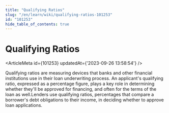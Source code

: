 ```yaml
---
title: "Qualifying Ratios"
slug: "/en/learn/wiki/qualifying-ratios-101253"
id: "101253"
hide_table_of_contents: true
---
```



# Qualifying Ratios

<ArticleMeta id={101253} updatedAt={'2023-09-26 13:58:54'} />
<div className='border-solid border-b border-t-0 my-4 border-[var(--ifm-color-gray-300)]' />

Qualifying ratios are measuring devices that banks and other financial institutions use in their loan underwriting process. An applicant's qualifying ratio, expressed as a percentage figure, plays a key role in determining whether they'll be approved for financing, and often for the terms of the loan as well.Lenders use qualifying ratios, percentages that compare a borrower's debt obligations to their income, in deciding whether to approve loan applications.

